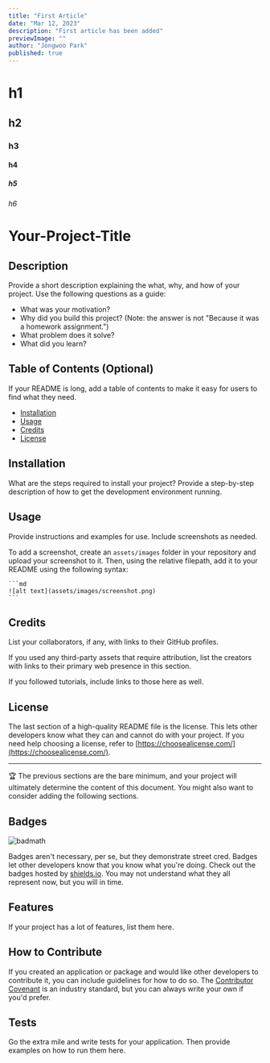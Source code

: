 ```yaml
---
title: "First Article"
date: "Mar 12, 2023"
description: "First article has been added"
previewImage: ""
author: "Jongwoo Park"
published: true
---
```


# h1

## h2

### h3

#### h4

##### h5

###### h6

# Your-Project-Title

## Description

Provide a short description explaining the what, why, and how of your project. Use the following questions as a guide:

- What was your motivation?
- Why did you build this project? (Note: the answer is not "Because it was a homework assignment.")
- What problem does it solve?
- What did you learn?

## Table of Contents (Optional)

If your README is long, add a table of contents to make it easy for users to find what they need.

- [Installation](#installation)
- [Usage](#usage)
- [Credits](#credits)
- [License](#license)

## Installation

What are the steps required to install your project? Provide a step-by-step description of how to get the development environment running.

## Usage

Provide instructions and examples for use. Include screenshots as needed.

To add a screenshot, create an `assets/images` folder in your repository and upload your screenshot to it. Then, using the relative filepath, add it to your README using the following syntax:

    ```md
    ![alt text](assets/images/screenshot.png)
    ```

## Credits

List your collaborators, if any, with links to their GitHub profiles.

If you used any third-party assets that require attribution, list the creators with links to their primary web presence in this section.

If you followed tutorials, include links to those here as well.

## License

The last section of a high-quality README file is the license. This lets other developers know what they can and cannot do with your project. If you need help choosing a license, refer to [https://choosealicense.com/](https://choosealicense.com/).

---

🏆 The previous sections are the bare minimum, and your project will ultimately determine the content of this document. You might also want to consider adding the following sections.

## Badges

![badmath](https://img.shields.io/github/languages/top/lernantino/badmath)

Badges aren't necessary, per se, but they demonstrate street cred. Badges let other developers know that you know what you're doing. Check out the badges hosted by [shields.io](https://shields.io/). You may not understand what they all represent now, but you will in time.

## Features

If your project has a lot of features, list them here.

## How to Contribute

If you created an application or package and would like other developers to contribute it, you can include guidelines for how to do so. The [Contributor Covenant](https://www.contributor-covenant.org/) is an industry standard, but you can always write your own if you'd prefer.

## Tests

Go the extra mile and write tests for your application. Then provide examples on how to run them here.
